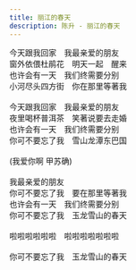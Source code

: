 ```yaml
---
title: 丽江的春天
description: 陈升 - 丽江的春天
---
```


今天跟我回家　我最亲爱的朋友<br />窗外依偎杜鹃花　明天一起　醒来<br />也许会有一天　我们终需要分别<br />小河尽头四方街　你在那里等著我<br /><br />今天跟我回家　我最亲爱的朋友<br />夜里喝杯普洱茶　笑著说要去走婚<br />也许会有一天　我们终需要分别<br />你可不要忘了我　雪山龙潭东巴国<br /><br />(我爱你啊 甲苏确)<br /><br />我最亲爱的朋友<br />你可不要忘了我　要在那里等著我<br />也许会有一天　我们终需要分别<br />你可不要忘了我　玉龙雪山的春天<br /><br />啦啦啦啦啦啦　啦啦啦啦啦啦啦<br /><br />你可不要忘了我　玉龙雪山的春天